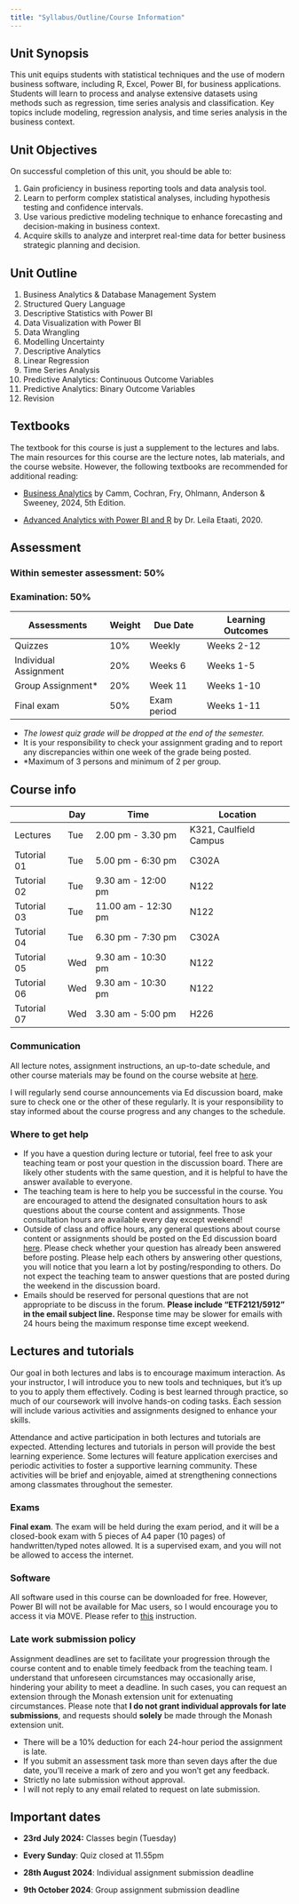 ```yaml
---
title: "Syllabus/Outline/Course Information"
---
```


## Unit Synopsis

This unit equips students with statistical techniques and the use of modern business software, including R, Excel, Power BI, for business applications. Students will learn to process and analyse extensive datasets using methods such as regression, time series analysis and classification. Key topics include modeling, regression analysis, and time series analysis in the business context.

## Unit Objectives

On successful completion of this unit, you should be able to:

1.  Gain proficiency in business reporting tools and data analysis tool.
2.  Learn to perform complex statistical analyses, including hypothesis testing and confidence intervals.
3.  Use various predictive modeling technique to enhance forecasting and decision-making in business context.
4.  Acquire skills to analyze and interpret real-time data for better business strategic planning and decision.

## Unit Outline

1.  Business Analytics & Database Management System
2.  Structured Query Language
3.  Descriptive Statistics with Power BI
4.  Data Visualization with Power BI
5.  Data Wrangling
6.  Modelling Uncertainty
7.  Descriptive Analytics
8.  Linear Regression
9.  Time Series Analysis
10. Predictive Analytics: Continuous Outcome Variables
11. Predictive Analytics: Binary Outcome Variables
12. Revision

## Textbooks

The textbook for this course is just a supplement to the lectures and labs. The main resources for this course are the lecture notes, lab materials, and the course website. However, the following textbooks are recommended for additional reading:

-   [Business Analytics](https://au.cengage.com/c/mindtap-for-camm-cochran-fry-ohlmann-s-business-analytics-2-terms-instant-access-5e-camm-cochran-fry-ohlmann/9780357902240/) by Camm, Cochran, Fry, Ohlmann, Anderson & Sweeney, 2024, 5th Edition.

-   [Advanced Analytics with Power BI and R](https://radacad.com/online-book-analytics-with-power-bi-and-r) by Dr. Leila Etaati, 2020.

## Assessment

### Within semester assessment: 50%

### Examination: 50%

| Assessments           | Weight | Due Date    | Learning Outcomes |
|-----------------------|--------|-------------|-------------------|
| Quizzes               | 10%    | Weekly      | Weeks 2-12        |
| Individual Assignment | 20%    | Weeks 6     | Weeks 1-5         |
| Group Assignment\*    | 20%    | Week 11     | Weeks 1-10        |
| Final exam            | 50%    | Exam period | Weeks 1-11        |

-   *The lowest quiz grade will be dropped at the end of the semester.*
-   It is your responsibility to check your assignment grading and to report any discrepancies within one week of the grade being posted.
-   \*Maximum of 3 persons and minimum of 2 per group.

## Course info

|             | Day | Time                | Location               |
|-------------|-----|---------------------|------------------------|
| Lectures    | Tue | 2.00 pm - 3.30 pm   | K321, Caulfield Campus |
| Tutorial 01 | Tue | 5.00 pm - 6:30 pm   | C302A                  |
| Tutorial 02 | Tue | 9.30 am - 12:00 pm  | N122                   |
| Tutorial 03 | Tue | 11.00 am - 12:30 pm | N122                   |
| Tutorial 04 | Tue | 6.30 pm - 7:30 pm   | C302A                  |
| Tutorial 05 | Wed | 9.30 am - 10:30 pm  | N122                   |
| Tutorial 06 | Wed | 9.30 am - 10:30 pm  | N122                   |
| Tutorial 07 | Wed | 3.30 am - 5:00 pm   | H226                   |

### Communication

All lecture notes, assignment instructions, an up-to-date schedule, and other course materials may be found on the course website at [here](https://etf2121.github.io/main).

I will regularly send course announcements via Ed discussion board, make sure to check one or the other of these regularly. It is your responsibility to stay informed about the course progress and any changes to the schedule.

### Where to get help

-   If you have a question during lecture or tutorial, feel free to ask your teaching team or post your question in the discussion board. There are likely other students with the same question, and it is helpful to have the answer available to everyone.
-   The teaching team is here to help you be successful in the course. You are encouraged to attend the designated consultation hours to ask questions about the course content and assignments. Those consultation hours are available every day except weekend!
-   Outside of class and office hours, any general questions about course content or assignments should be posted on the Ed discussion board [here](link%20here!!!). Please check whether your question has already been answered before posting. Please help each others by answering other questions, you will notice that you learn a lot by posting/responding to others. Do not expect the teaching team to answer questions that are posted during the weekend in the discussion board.
-   Emails should be reserved for personal questions that are not appropriate to be discuss in the forum. **Please include "ETF2121/5912" in the email subject line.** Response time may be slower for emails with 24 hours being the maximum response time except weekend.

## Lectures and tutorials

Our goal in both lectures and labs is to encourage maximum interaction. As your instructor, I will introduce you to new tools and techniques, but it’s up to you to apply them effectively. Coding is best learned through practice, so much of our coursework will involve hands-on coding tasks. Each session will include various activities and assignments designed to enhance your skills.

Attendance and active participation in both lectures and tutorials are expected. Attending lectures and tutorials in person will provide the best learning experience. Some lectures will feature application exercises and periodic activities to foster a supportive learning community. These activities will be brief and enjoyable, aimed at strengthening connections among classmates throughout the semester.

### Exams

**Final exam**. The exam will be held during the exam period, and it will be a closed-book exam with 5 pieces of A4 paper (10 pages) of handwritten/typed notes allowed. It is a supervised exam, and you will not be allowed to access the internet.

### Software

All software used in this course can be downloaded for free. However, Power BI will not be available for Mac users, so I would encourage you to access it via MOVE. Please refer to [this](https://www.monash.edu/student-academic-success/build-digital-capabilities/master-online-learning-systems/move) instruction.

### Late work submission policy

Assignment deadlines are set to facilitate your progression through the course content and to enable timely feedback from the teaching team. I understand that unforeseen circumstances may occasionally arise, hindering your ability to meet a deadline. In such cases, you can request an extension through the Monash extension unit for extenuating circumstances. Please note that **I do not grant individual approvals for late submissions**, and requests should **solely** be made through the Monash extension unit.

-   There will be a 10% deduction for each 24-hour period the assignment is late.
-   If you submit an assessment task more than seven days after the due date, you’ll receive a mark of zero and you won’t get any feedback.
-   Strictly no late submission without approval.
-   I will not reply to any email related to request on late submission.

## Important dates

-   **23rd July 2024:** Classes begin (Tuesday)

-   **Every Sunday**: Quiz closed at 11.55pm

-   **28th August 2024**: Individual assignment submission deadline

-   **9th October 2024**: Group assignment submission deadline
